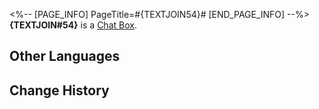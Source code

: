 <%-- [PAGE_INFO]
PageTitle=#{TEXTJOIN54}#
[END_PAGE_INFO] --%>
{{Item Infobox
|title       = {TEXTJOIN#54}
|id          = 220002
|image       = Item {TEXTJOIN#54}.png
|type        = Chat Box
|invCategory = 
|rarity      = 4
|effect      = Chat Box for Message and Chat. Once obtained, they can be used in the Message or Chat functions
|description = "Will {TEXTJOIN#54} dream of the Trailblazer?"<br />"...I don't know."<br />"But I know we will be the best travel buddies even in dreams."
|source1     = [[Obtained from Aetherium Wars]]
}}
'''{TEXTJOIN#54}''' is a [[Chat Box]].

==Other Languages==
{{Other Languages
|en   = {TEXTJOIN#54}
|zhs  = {TEXTJOIN#54}
|zht  = {TEXTJOIN#54}
|ja   = {TEXTJOIN#54}
|ko   = {TEXTJOIN#54}
|es   = {TEXTJOIN#54}
|fr   = {TEXTJOIN#54}
|ru   = {TEXTJOIN#54}
|th   = {TEXTJOIN#54}
|vi   = {TEXTJOIN#54}
|de   = {TEXTJOIN#54}
|id   = {TEXTJOIN#54}
|pt   = {TEXTJOIN#54}
}}

==Change History==
{{Change History|1.4}}